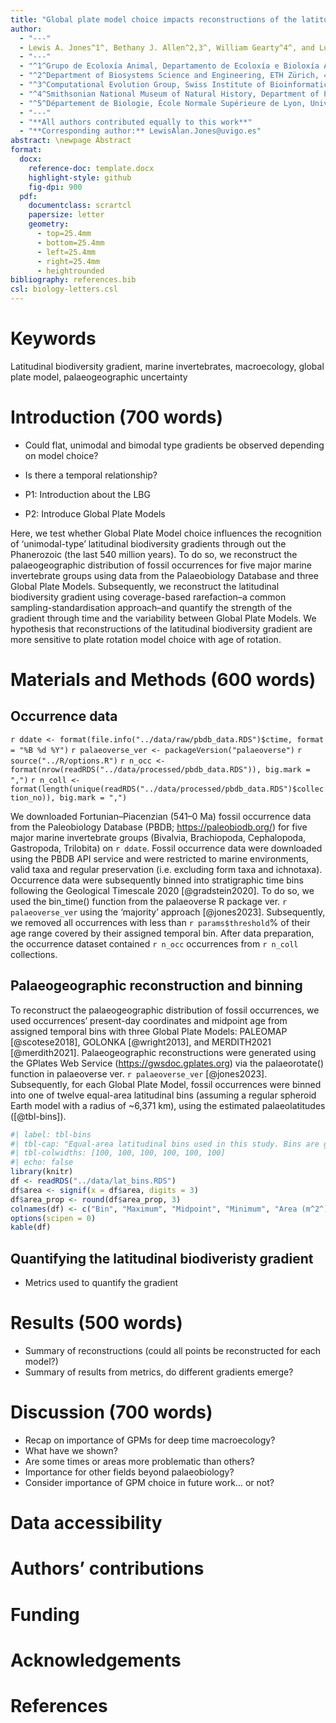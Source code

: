 ```yaml
---
title: "Global plate model choice impacts reconstructions of the latitudinal biodiversity gradient"
author:
  - "---"
  - Lewis A. Jones^1^, Bethany J. Allen^2,3^, William Gearty^4^, and Lucas Buffan^4^
  - "---"
  - "^1^Grupo de Ecoloxía Animal, Departamento de Ecoloxía e Bioloxía Animal, Universidade de Vigo, 36310 Vigo, Spain."
  - "^2^Department of Biosystems Science and Engineering, ETH Zürich, 4058 Basel, Switzerland."
  - "^3^Computational Evolution Group, Swiss Institute of Bioinformatics, 1015 Lausanne, Switzerland."
  - "^4^Smithsonian National Museum of Natural History, Department of Paleobiology, Washington, DC, 20560, USA"
  - "^5^Département de Biologie, École Normale Supérieure de Lyon, Université Claude Bernard Lyon 1, 69342 Lyon Cedex 07, France."
  - "---"
  - "**All authors contributed equally to this work**"
  - "**Corresponding author:** LewisAlan.Jones@uvigo.es"
abstract: \newpage Abstract
format:
  docx:
    reference-doc: template.docx
    highlight-style: github
    fig-dpi: 900
  pdf:
    documentclass: scrartcl
    papersize: letter
    geometry:
      - top=25.4mm
      - bottom=25.4mm
      - left=25.4mm
      - right=25.4mm
      - heightrounded
bibliography: references.bib
csl: biology-letters.csl
---
```


# Keywords

Latitudinal biodiversity gradient, marine invertebrates, macroecology, global plate model, palaeogeographic uncertainty

\newpage

# Introduction (700 words)

-   Could flat, unimodal and bimodal type gradients be observed depending on model choice?
-   Is there a temporal relationship?

-   P1: Introduction about the LBG
-   P2: Introduce Global Plate Models

Here, we test whether Global Plate Model choice influences the recognition of 'unimodal-type' latitudinal biodiversity gradients through out the Phanerozoic (the last 540 million years). To do so, we reconstruct the palaeogeographic distribution of fossil occurrences for five major marine invertebrate groups using data from the Palaeobiology Database and three Global Plate Models. Subsequently, we reconstruct the latitudinal biodiversity gradient using coverage-based rarefaction--a common sampling-standardisation approach--and quantify the strength of the gradient through time and the variability between Global Plate Models. We hypothesis that reconstructions of the latitudinal biodiversity gradient are more sensitive to plate rotation model choice with age of rotation.

# Materials and Methods (600 words)

## Occurrence data
<!-- Download data -->
`r ddate <- format(file.info("../data/raw/pbdb_data.RDS")$ctime, format = "%B %d %Y")`
<!-- Palaeoverse version --> 
`r palaeoverse_ver <- packageVersion("palaeoverse")`
<!-- Analysis options --> 
`r source("../R/options.R")` 
<!-- Number of occurrences --> 
`r n_occ <- format(nrow(readRDS("../data/processed/pbdb_data.RDS")), big.mark = ",")` 
<!-- Number of collections --> 
`r n_coll <- format(length(unique(readRDS("../data/processed/pbdb_data.RDS")$collection_no)), big.mark = ",")`

We downloaded Fortunian--Piacenzian (541--0 Ma) fossil occurrence data from the Paleobiology Database (PBDB; <https://paleobiodb.org/>) for five major marine invertebrate groups (Bivalvia, Brachiopoda, Cephalopoda, Gastropoda, Trilobita) on `r ddate`. Fossil occurrence data were downloaded using the PBDB API service and were restricted to marine environments, valid taxa and regular preservation (i.e. excluding form taxa and ichnotaxa). Occurrence data were subsequently binned into stratigraphic time bins following the Geological Timescale 2020 [@gradstein2020]. To do so, we used the bin_time() function from the palaeoverse R package ver. `r palaeoverse_ver` using the 'majority' approach [@jones2023]. Subsequently, we removed all occurrences with less than `r params$threshold`% of their age range covered by their assigned temporal bin. After data preparation, the occurrence dataset contained `r n_occ` occurrences from `r n_coll` collections.

## Palaeogeographic reconstruction and binning

To reconstruct the palaeogeographic distribution of fossil occurrences, we used occurrences' present-day coordinates and midpoint age from assigned temporal bins with three Global Plate Models: PALEOMAP [@scotese2018], GOLONKA [@wright2013], and MERDITH2021 [@merdith2021]. Palaeogeographic reconstructions were generated using the GPlates Web Service (<https://gwsdoc.gplates.org>) via the palaeorotate() function in palaeoverse ver. `r palaeoverse_ver` [@jones2023]. Subsequently, for each Global Plate Model, fossil occurrences were binned into one of twelve equal-area latitudinal bins (assuming a regular spheroid Earth model with a radius of \~6,371 km), using the estimated palaeolatitudes ([@tbl-bins]).

```r
#| label: tbl-bins
#| tbl-cap: "Equal-area latitudinal bins used in this study. Bins are generated assumming a regular spheroid Earth model with a mean radius of ~6,371 km."
#| tbl-colwidths: [100, 100, 100, 100, 100, 100]
#| echo: false
library(knitr)
df <- readRDS("../data/lat_bins.RDS")
df$area <- signif(x = df$area, digits = 3)
df$area_prop <- round(df$area_prop, 3)
colnames(df) <- c("Bin", "Maximum", "Midpoint", "Minimum", "Area (m^2^)", "Proportion of Area")
options(scipen = 0)
kable(df)
```

## Quantifying the latitudinal biodiveristy gradient

-   Metrics used to quantify the gradient

# Results (500 words)

-   Summary of reconstructions (could all points be reconstructed for each model?)
-   Summary of results from metrics, do different gradients emerge?

# Discussion (700 words)

-   Recap on importance of GPMs for deep time macroecology?
-   What have we shown?
-   Are some times or areas more problematic than others?
-   Importance for other fields beyond palaeobiology?
-   Consider importance of GPM choice in future work... or not?

# Data accessibility

# Authors' contributions

# Funding

# Acknowledgements

# References
